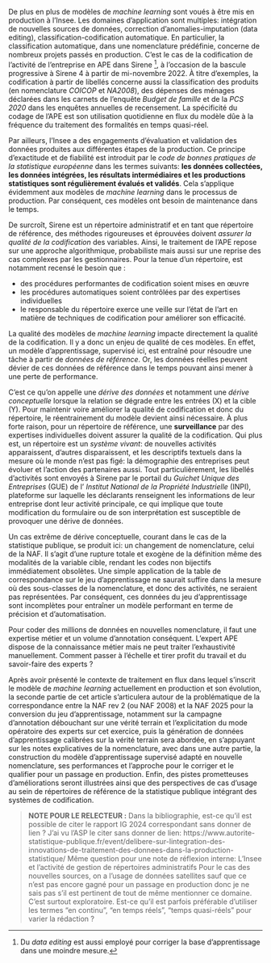   De plus en plus de modèles de _machine learning_ sont voués à être mis en production à l'Insee. 
Les domaines d'application sont multiples: intégration de nouvelles sources de données, correction d'anomalies-imputation (data editing), classification-codification automatique.
En particulier, la classification automatique, dans une nomenclature prédéfinie, concerne de nombreux projets passés en production. C'est le cas de la codification de l'activité de l'entreprise en APE dans Sirene [^remark-data-editing], à l'occasion de la bascule progressive à Sirene 4 à partir de mi-novembre 2022. À titre d'exemples, la codification à partir de libellés concerne aussi la classification des produits (en nomenclature _COICOP_ et _NA2008_), des dépenses des ménages déclarées dans les carnets de l'enquête _Budget de famille_ et de la _PCS 2020_ dans les enquêtes annuelles de recensement. La spécificité du codage de l'APE est son utilisation quotidienne en flux du modèle dûe à la fréquence du traitement des formalités en temps quasi-réel. 

Par ailleurs, l'Insee a des engagements d'évaluation et validation des données produites aux différentes étapes de la production. Ce principe d'exactitude et de fiabilité est introduit par le _code de bonnes pratiques de la statistique européenne_ dans les termes suivants: **les données collectées, les données intégrées, les résultats intermédiaires et les productions statistiques sont régulièrement évalués et validés**. Cela s'applique évidemment aux modèles de _machine learning_ dans le processus de production. Par conséquent, ces modèles ont besoin de maintenance dans le temps. 

De surcroît, Sirene est un répertoire administratif et en tant que répertoire de référence, des méthodes rigoureuses et éprouvées doivent _assurer la qualité de la codification_ des variables. Ainsi, le traitement de l'APE repose sur une approche algorithmique, probabiliste mais aussi sur une reprise des cas complexes par les gestionnaires.
Pour la tenue d'un répertoire, est notamment recensé le besoin que :

  * des procédures performantes de codification soient mises en œuvre
  * les procédures automatiques soient contrôlées par des expertises individuelles
  * le responsable du répertoire exerce une veille sur l'état de l'art en matière de techniques de codification pour améliorer son efficacité.

La qualité des modèles de _machine learning_ impacte directement la qualité de la codification. Il y a donc un enjeu de qualité de ces modèles.
En effet, un modèle d'apprentissage, supervisé ici, est entraîné pour résoudre une tâche à partir de _données de référence_. 
Or, les données réelles peuvent dévier de ces données de référence dans le temps pouvant ainsi mener à une perte de performance.

C'est ce qu'on appelle une _dérive des données_ et notamment une _dérive conceptuelle_ lorsque la relation se dégrade entre les entrées (X) et la cible (Y).
Pour maintenir voire améliorer la qualité de codification et donc du répertoire, le réentrainement du modèle devient ainsi nécessaire.
À plus forte raison, pour un répertoire de référence, une **surveillance** par des expertises individuelles doivent assurer la qualité de la codification.
Qui plus est, un répertoire est un _système vivant_: de nouvelles activités apparaissent, d’autres disparaissent, et les descriptifs textuels dans la mesure où le monde n'est pas figé: la démographie des entreprises peut évoluer et l'action des partenaires aussi.
Tout particulièrement, les libellés d'activités sont envoyés à Sirene par le portail du _Guichet Unique des Entreprises_ (GUE) de l' _Institut National de la Propriété Industrielle_
(INPI), plateforme sur laquelle les déclarants renseignent les informations de leur entreprise dont leur activité principale, ce qui implique que toute modification du formulaire ou de son interprétation est susceptible de provoquer une dérive de données. 

Un cas extrême de dérive conceptuelle, courant dans le cas de la statistique publique, se produit ici: un changement de nomenclature, celui de la NAF.
Il s'agit d'une rupture totale et exogène de la définition même des modalités de la variable cible, rendant les codes non bijectifs immédiatement obsolètes.
Une simple application de la table de correspondance sur le jeu d'apprentissage ne saurait suffire dans la mesure où des sous-classes de la nomenclature, et donc des activités, ne seraient pas représentées. Par conséquent, ces données du jeu d'apprentissage sont incomplètes pour entraîner un modèle performant en terme de précision et d'automatisation.

Pour coder des millions de données en nouvelles nomenclature, il faut une expertise métier et un volume d'annotation conséquent. L'expert APE dispose de la connaissance métier mais ne peut traiter l'exhaustivité manuellement. Comment passer à l'échelle et tirer profit du travail et du savoir-faire des experts ?

Après avoir présenté le contexte de traitement en flux dans lequel s'inscrit le modèle de _machine learning_ actuellement en production et son évolution, la seconde partie de cet article s'articulera autour de la problématique de la correspondance entre la NAF rev 2 (ou NAF 2008) et la NAF 2025 pour la conversion du jeu d'apprentissage, notamment sur la campagne d'annotation débouchant sur une vérité terrain et l'explicitation du mode opératoire des experts sur cet exercice, puis la génération de données d'apprentissage calibrées sur la vérité terrain sera abordée, en s'appuyant sur les notes explicatives de la nomenclature, avec dans une autre partie, la construction du modèle d'apprentissage supervisé adapté en nouvelle nomenclature, ses performances et l'approche pour le corriger et le qualifier pour un passage en production. Enfin, des pistes prometteuses d'améliorations seront illustrées ainsi que des perspectives de cas d'usage au sein de répertoires de référence de la statistique publique intégrant des systèmes de codification.


> **NOTE POUR LE RELECTEUR :** Dans la bibliographie, est-ce qu'il est possible de citer le rapport IG 2024 correspondant sans donner de lien ? J'ai vu l'ASP le citer sans donner de lien: https://www.autorite-statistique-publique.fr/event/delibere-sur-lintegration-des-innovations-de-traitement-des-donnees-dans-la-production-statistique/
Même question pour une note de réflexion interne: L’Insee et l’activité de gestion de répertoires administratifs
Pour le cas des nouvelles sources, on a l'usage de données satellites sauf que ce n'est pas encore gagné pour un passage en production donc je ne sais pas s'il est pertinent de tout de même mentionner ce domaine. C'est surtout exploratoire.
Est-ce qu'il est parfois préférable d'utiliser les termes "en continu", "en temps réels", "temps quasi-réels" pour varier la rédaction ?


[^remark-data-editing]: Du _data editing_ est aussi employé pour corriger la base d'apprentissage dans une moindre mesure.